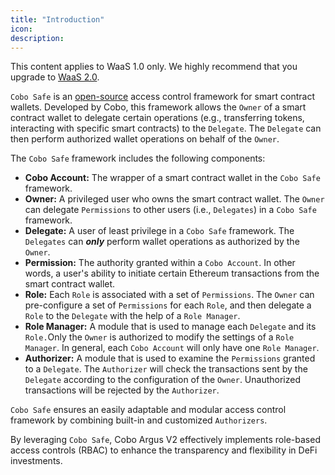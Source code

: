 ```yaml
---
title: "Introduction"
icon: 
description: 
---
```

<Note>This content applies to WaaS 1.0 only. We highly recommend that you upgrade to <a href="/v2/guides/overview/introduction">WaaS 2.0</a>.</Note>

`Cobo Safe` is an [open-source](https://github.com/CoboGlobal/cobosafe) access control framework for smart contract wallets. Developed by Cobo, this framework allows the `Owner` of a smart contract wallet to delegate certain operations (e.g., transferring tokens, interacting with specific smart contracts) to the `Delegate`. The `Delegate` can then perform authorized wallet operations on behalf of the `Owner`.

The `Cobo Safe` framework includes the following components:

* **Cobo Account:** The wrapper of a smart contract wallet in the `Cobo Safe` framework.
* **Owner:** A privileged user who owns the smart contract wallet. The `Owner` can delegate `Permissions` to other users (i.e., `Delegates`) in a `Cobo Safe` framework.
* **Delegate:** A user of least privilege in a `Cobo Safe` framework. The `Delegates` can _**only**_ perform wallet operations as authorized by the `Owner`.
* **Permission:** The authority granted within a `Cobo Account`. In other words, a user's ability to initiate certain Ethereum transactions from the smart contract wallet.
* **Role:** Each `Role` is associated with a set of `Permissions`. The `Owner` can pre-configure a set of `Permissions` for each `Role`, and then delegate a `Role` to the `Delegate` with the help of a `Role Manager`.
* **Role Manager:** A module that is used to manage each `Delegate` and its `Role.`Only the `Owner` is authorized to modify the settings of a `Role Manager`. In general, each `Cobo Account` will only have one `Role Manager`.
* **Authorizer:** A module that is used to examine the `Permissions` granted to a `Delegate`. The `Authorizer` will check the transactions sent by the `Delegate` according to the configuration of the `Owner`. Unauthorized transactions will be rejected by the `Authorizer`.

`Cobo Safe` ensures an easily adaptable and modular access control framework by combining built-in and customized `Authorizers`.

By leveraging `Cobo Safe`, Cobo Argus V2 effectively implements role-based access controls (RBAC) to enhance the transparency and flexibility in DeFi investments.
